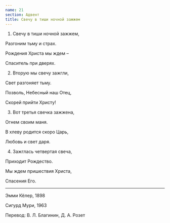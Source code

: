 ```yaml
---
name: 21
section: Адвент
title: Свечу в тиши ночной зажжем
---
```

1. Свечу в тиши ночной зажжем,

Разгоним тьму и страх.

Рождения Христа мы ждем –

Спаситель при дверях.


2. Вторую мы свечу зажгли,

Свет разгоняет тьму.

Позволь, Небесный наш Отец,

 Скорей прийти Христу!


3. Вот третья свечка зажжена,

Огнем своим маня.

В хлеву родится скоро Царь,

Любовь и свет даря.


 4. Зажглась четвертая свеча,

Приходит Рождество.

Мы ждем пришествия Христа,

Спасения Его.

***

Эмми Кёлер, 1898

Сигурд Мури, 1963

Перевод: В. Л. Благинин, Д. А. Розет